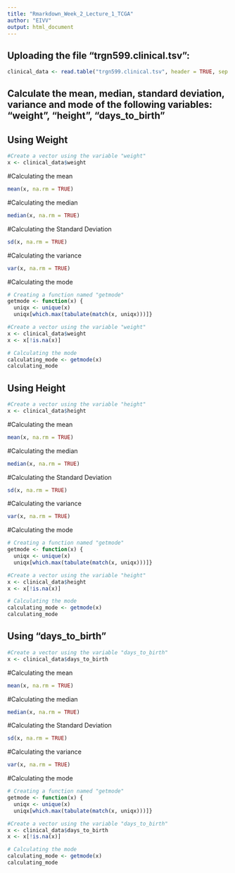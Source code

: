 ```yaml
---
title: "Rmarkdown_Week_2_Lecture_1_TCGA"
author: "EIVV"
output: html_document
---
```


## Uploading the file "trgn599.clinical.tsv":
```R
clinical_data <- read.table("trgn599.clinical.tsv", header = TRUE, sep = "\t")
```


## Calculate the mean, median, standard deviation, variance and mode of the following variables: "weight", "height", "days_to_birth"

## Using Weight
```R
#Create a vector using the variable "weight"
x <- clinical_data$weight
```

#Calculating the mean
```R
mean(x, na.rm = TRUE)
```

#Calculating the median
```R
median(x, na.rm = TRUE)
```

#Calculating the Standard Deviation
```R
sd(x, na.rm = TRUE)
```

#Calculating the variance
```R
var(x, na.rm = TRUE)
```

#Calculating the mode
```R
# Creating a function named "getmode"
getmode <- function(x) {
  uniqx <- unique(x)   
  uniqx[which.max(tabulate(match(x, uniqx)))]}

#Create a vector using the variable "weight"
x <- clinical_data$weight
x <- x[!is.na(x)]

# Calculating the mode
calculating_mode <- getmode(x)
calculating_mode
```


## Using Height
```R
#Create a vector using the variable "height"
x <- clinical_data$height
```

#Calculating the mean
```R
mean(x, na.rm = TRUE)
```

#Calculating the median
```R
median(x, na.rm = TRUE)
```

#Calculating the Standard Deviation
```R
sd(x, na.rm = TRUE)
```

#Calculating the variance
```R
var(x, na.rm = TRUE)
```

#Calculating the mode
```R
# Creating a function named "getmode"
getmode <- function(x) {
  uniqx <- unique(x)   
  uniqx[which.max(tabulate(match(x, uniqx)))]}

#Create a vector using the variable "height"
x <- clinical_data$height
x <- x[!is.na(x)]

# Calculating the mode
calculating_mode <- getmode(x)
calculating_mode
```


## Using "days_to_birth"
```R
#Create a vector using the variable "days_to_birth"
x <- clinical_data$days_to_birth
```

#Calculating the mean
```R
mean(x, na.rm = TRUE)
```

#Calculating the median
```R
median(x, na.rm = TRUE)
```

#Calculating the Standard Deviation
```R
sd(x, na.rm = TRUE)
```

#Calculating the variance
```R
var(x, na.rm = TRUE)
```

#Calculating the mode
```R
# Creating a function named "getmode"
getmode <- function(x) {
  uniqx <- unique(x)   
  uniqx[which.max(tabulate(match(x, uniqx)))]}

#Create a vector using the variable "days_to_birth"
x <- clinical_data$days_to_birth
x <- x[!is.na(x)]

# Calculating the mode
calculating_mode <- getmode(x)
calculating_mode
```
